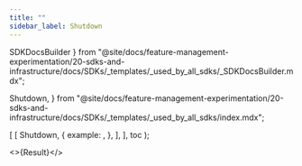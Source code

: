 ```yaml
---
title: ""
sidebar_label: Shutdown
---
```


  SDKDocsBuilder
} from "@site/docs/feature-management-experimentation/20-sdks-and-infrastructure/docs/SDKs/_templates/_used_by_all_sdks/_SDKDocsBuilder.mdx";

  Shutdown,
} from "@site/docs/feature-management-experimentation/20-sdks-and-infrastructure/docs/SDKs/_templates/_used_by_all_sdks/index.mdx";




  [
    [
      Shutdown,
      {
        example: <ShutdownFactory />,
      },
    ],
  ],
  toc
);

<>{Result}</>